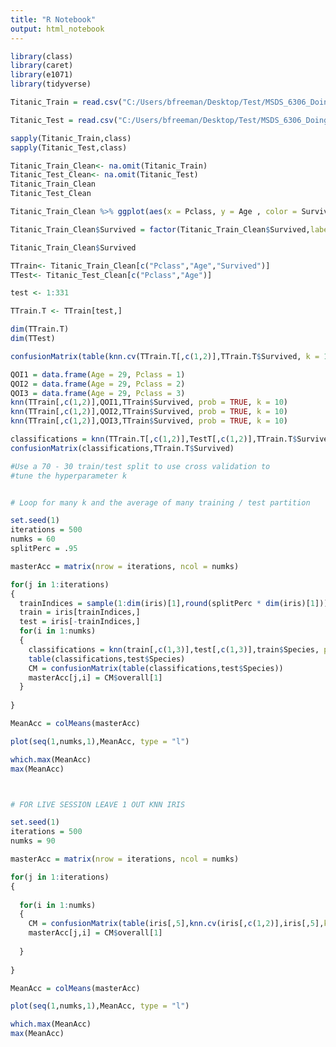 ---
title: "R Notebook"
output: html_notebook
---

```{r}
library(class)
library(caret)
library(e1071)
library(tidyverse)
```


```{r}
Titanic_Train = read.csv("C:/Users/bfreeman/Desktop/Test/MSDS_6306_Doing-Data-Science/Unit 6/titanic_train.csv",header = TRUE,stringsAsFactors=FALSE)

Titanic_Test = read.csv("C:/Users/bfreeman/Desktop/Test/MSDS_6306_Doing-Data-Science/Unit 6/titanic_test.csv",header = TRUE,stringsAsFactors=FALSE)

sapply(Titanic_Train,class)
sapply(Titanic_Test,class)
```

```{r}
Titanic_Train_Clean<- na.omit(Titanic_Train)
Titanic_Test_Clean<- na.omit(Titanic_Test)
Titanic_Train_Clean
Titanic_Test_Clean
```

```{r}
Titanic_Train_Clean %>% ggplot(aes(x = Pclass, y = Age , color = Survived)) + geom_point()
```

```{r}
Titanic_Train_Clean$Survived = factor(Titanic_Train_Clean$Survived,labels = c("Died","Survived"))

Titanic_Train_Clean$Survived
```

```{r}
TTrain<- Titanic_Train_Clean[c("Pclass","Age","Survived")]
TTest<- Titanic_Test_Clean[c("Pclass","Age")]

test <- 1:331

TTrain.T <- TTrain[test,]

dim(TTrain.T)
dim(TTest)
```

```{r}


confusionMatrix(table(knn.cv(TTrain.T[,c(1,2)],TTrain.T$Survived, k = 10), TTrain.T $Survived))

QOI1 = data.frame(Age = 29, Pclass = 1)
QOI2 = data.frame(Age = 29, Pclass = 2)
QOI3 = data.frame(Age = 29, Pclass = 3)
knn(TTrain[,c(1,2)],QOI1,TTrain$Survived, prob = TRUE, k = 10)
knn(TTrain[,c(1,2)],QOI2,TTrain$Survived, prob = TRUE, k = 10)
knn(TTrain[,c(1,2)],QOI3,TTrain$Survived, prob = TRUE, k = 10)

classifications = knn(TTrain.T[,c(1,2)],TestT[,c(1,2)],TTrain.T$Survived, prob = TRUE, k = 10)
confusionMatrix(classifications,TTrain.T$Survived)

```
```{r}
#Use a 70 - 30 train/test split to use cross validation to
#tune the hyperparameter k


# Loop for many k and the average of many training / test partition

set.seed(1)
iterations = 500
numks = 60
splitPerc = .95

masterAcc = matrix(nrow = iterations, ncol = numks)

for(j in 1:iterations)
{
  trainIndices = sample(1:dim(iris)[1],round(splitPerc * dim(iris)[1]))
  train = iris[trainIndices,]
  test = iris[-trainIndices,]
  for(i in 1:numks)
  {
    classifications = knn(train[,c(1,3)],test[,c(1,3)],train$Species, prob = TRUE, k = i)
    table(classifications,test$Species)
    CM = confusionMatrix(table(classifications,test$Species))
    masterAcc[j,i] = CM$overall[1]
  }
  
}

MeanAcc = colMeans(masterAcc)

plot(seq(1,numks,1),MeanAcc, type = "l")

which.max(MeanAcc)
max(MeanAcc)



# FOR LIVE SESSION LEAVE 1 OUT KNN IRIS

set.seed(1)
iterations = 500
numks = 90

masterAcc = matrix(nrow = iterations, ncol = numks)

for(j in 1:iterations)
{
  
  for(i in 1:numks)
  {
    CM = confusionMatrix(table(iris[,5],knn.cv(iris[,c(1,2)],iris[,5],k = i)))
    masterAcc[j,i] = CM$overall[1]
    
  }
  
}

MeanAcc = colMeans(masterAcc)

plot(seq(1,numks,1),MeanAcc, type = "l")

which.max(MeanAcc)
max(MeanAcc)
```

